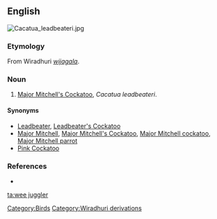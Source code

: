==English==
[[Image:Cacatua_leadbeateri.jpg|thumb|right]]
{{wikipedia|Major Mitchell's Cockatoo}}

===Etymology===
From Wiradhuri ''[[wijagala]]''.

===Noun===
{{en-noun|sg=[[wee]] [[juggler]]}}

# [[Major Mitchell's Cockatoo]], ''Cacatua leadbeateri''.

====Synonyms====
* [[Leadbeater]], [[Leadbeater's Cockatoo]]
* [[Major Mitchell]], [[Major Mitchell's Cockatoo]], [[Major Mitchell cockatoo]], [[Major Mitchell parrot]]
* [[Pink Cockatoo]]

===References===
* {{reference-book |author=Dixon, R. M. W., Bruce Moore, W. S. Ramson, Mandy Thomas |year=2006 |title=Australian Aboriginal Words in English: Their Origin and Meaning |edition=2nd ed. |publisher=Oxford University Press |id=ISBN 0-19-554073-5 |pages=p. 88}}

[[Category:Birds]]
[[Category:Wiradhuri derivations]]

[[ta:wee juggler]]